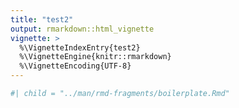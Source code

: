 ```yaml
---
title: "test2"
output: rmarkdown::html_vignette
vignette: >
  %\VignetteIndexEntry{test2}
  %\VignetteEngine{knitr::rmarkdown}
  %\VignetteEncoding{UTF-8}
---
```


```r
#| child = "../man/rmd-fragments/boilerplate.Rmd"
```

